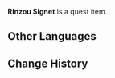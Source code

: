 {{Item Infobox
|id           = 100900
|image        = Item Rinzou's Signet.png
|type         = Quest Items
|description  = A signet left behind by the great pirate Rinzou as proof of a glorious life of adventure.
|source1      = Precious chest at the end of [[Rinzou's Treasure]]
}}
'''Rinzou Signet''' is a quest item.

==Other Languages==
{{Other Languages|default_hidden = 1
|en      = Rinzou's Signet
|zhs     = 林藏的徽记
|zhs_rm  = Líncáng de Huījì
|zht     = 林藏的徽記
|zht_rm  = Líncáng de Huījì
|ja      = 林蔵の記章
|ja_rm   = Rinzou no Kishou
|ko      = 린조의 휘장
|ko_rm   = 
|es      = Insignia de Rinzou
|fr      = Insigne de Rinzou
|ru      = Знак Риндзо
|th      = ตราสัญลักษณ์ของ Rinzou
|th_rm   = 
|vi      = Phù Hiệu Của Rinzou
|de      = Rinzous Abzeichen
|id      = Stempel Rinzou
|pt      = Insígnia de Rinzou
}}

==Change History==
{{Change History|2.1}}